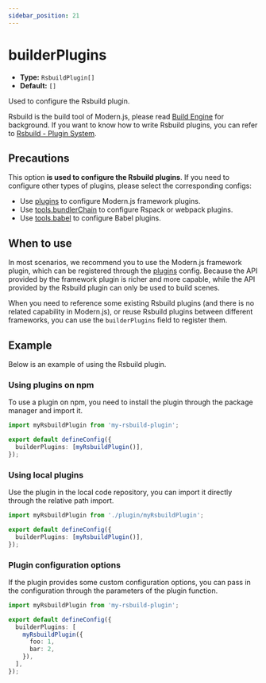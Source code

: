 ```yaml
---
sidebar_position: 21
---
```


# builderPlugins

- **Type:** `RsbuildPlugin[]`
- **Default:** `[]`

Used to configure the Rsbuild plugin.

Rsbuild is the build tool of Modern.js, please read [Build Engine](/guides/concept/builder) for background. If you want to know how to write Rsbuild plugins, you can refer to [Rsbuild - Plugin System](https://rsbuild.rs/plugins/dev/index).

## Precautions

This option **is used to configure the Rsbuild plugins**. If you need to configure other types of plugins, please select the corresponding configs:

- Use [plugins](/configure/app/plugins) to configure Modern.js framework plugins.
- Use [tools.bundlerChain](/configure/app/tools/bundler-chain) to configure Rspack or webpack plugins.
- Use [tools.babel](/configure/app/tools/babel) to configure Babel plugins.

## When to use

In most scenarios, we recommend you to use the Modern.js framework plugin, which can be registered through the [plugins](/configure/app/plugins) config. Because the API provided by the framework plugin is richer and more capable, while the API provided by the Rsbuild plugin can only be used to build scenes.

When you need to reference some existing Rsbuild plugins (and there is no related capability in Modern.js), or reuse Rsbuild plugins between different frameworks, you can use the `builderPlugins` field to register them.

## Example

Below is an example of using the Rsbuild plugin.

### Using plugins on npm

To use a plugin on npm, you need to install the plugin through the package manager and import it.

```ts title="modern.config.ts"
import myRsbuildPlugin from 'my-rsbuild-plugin';

export default defineConfig({
  builderPlugins: [myRsbuildPlugin()],
});
```

### Using local plugins

Use the plugin in the local code repository, you can import it directly through the relative path import.

```ts title="modern.config.ts"
import myRsbuildPlugin from './plugin/myRsbuildPlugin';

export default defineConfig({
  builderPlugins: [myRsbuildPlugin()],
});
```

### Plugin configuration options

If the plugin provides some custom configuration options, you can pass in the configuration through the parameters of the plugin function.

```ts title="modern.config.ts"
import myRsbuildPlugin from 'my-rsbuild-plugin';

export default defineConfig({
  builderPlugins: [
    myRsbuildPlugin({
      foo: 1,
      bar: 2,
    }),
  ],
});
```
